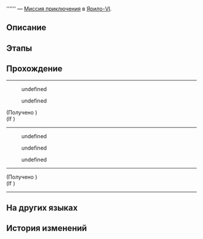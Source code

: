 {{Дополнить|Диалоги.}}
{{Миссия Инфобокс
|id              = 4040105
|Название        = 
|Изображение     = Миссия Освоения .png
|Тип             = Миссия приключения
|События         = 
|Глава           = 
|Условия         = Завершена [[Миссия Освоения]] ''[[Молодая гвардия]]''
|Персонажи       = Защитник общественной собственности; Первопроходец
|СтартЛокация    = [[Ярило-VI]] — [[Запретная зона Среброгривых Стражей]]
|Локации         = Запретная зона Среброгривых Стражей
|Предыдущая      = 
|Следующая       = 
|Награды         = Журнал приключений*2; Shield (Item)*20
}}
'''''' — [[Миссия приключения]] в [[Ярило-VI]].

==Описание==
{{Описание|<!--официальное описание из Перекрёстка судеб-->}}

==Этапы==


==Прохождение==
{{Дополнить}}

<!--Unknown TalkSentence: 411050101-->
:<!--1-second delay-->
----
<!--Unknown TalkSentence: 411050102-->
:{{Диалог|Стрелка}} undefined
:{{Диалог|Стрелка}} undefined
<!--Unknown TalkSentence: 411050104-->
<!--Unknown TalkSentence: 411050105-->

;(Получено {{Item|Похвала высокой морали|20|x=1|text=Похвала высокой морали}})
;(If {{cx}}<!--SubMission Finish: 404010502-->)
----
<!--Unknown TalkSentence: 411050201-->
<!--Unknown TalkSentence: 411050202-->
:{{Диалог|Стрелка}} undefined
:{{Диалог|Стрелка}} undefined
:{{Диалог|Стрелка}} undefined
<!--Unknown TalkSentence: 411050204-->
<!--Unknown TalkSentence: 411050209-->
<!--Unknown TalkSentence: 411050210-->
----
;(Получено {{Item|Похвала высокой морали|20|x=1|text=Похвала высокой морали}})
;(If {{cx}}<!--SubMission not Finish: 404010502-->)
<!--Unknown TalkSentence: 411050211-->
<!--Unknown TalkSentence: 411050212-->
<!--Unknown TalkSentence: 411050213-->
<!--Unknown TalkSentence: 411050214-->
----
{{Диалог Конец}}

==На других языках==
{{На других языках
|en   = 
|zhs  = 
|zht  = 
|ja   = 
|ko   = 
|es   = 
|fr   = 
|ru   = 
|th   = 
|vi   = 
|de   = 
|id   = 
|pt   = 
}}

==История изменений==
{{История изменений|2.7}}
